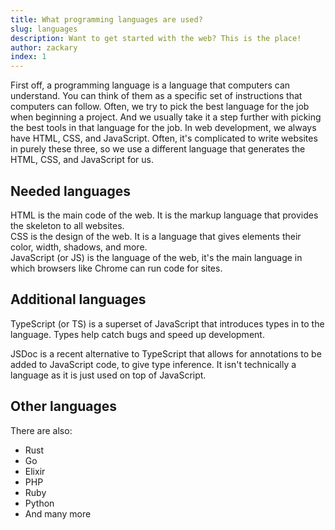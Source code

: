 ```yaml
---
title: What programming languages are used?
slug: languages
description: Want to get started with the web? This is the place!
author: zackary
index: 1
---
```



First off, a programming language is a language that computers can understand. You can think of them as a specific set of instructions that computers can follow. Often, we try to pick the best language for the job when beginning a project. And we usually take it a step further with picking the best tools in that language for the job. In web development, we always have HTML, CSS, and JavaScript. Often, it's complicated to write websites in purely these three, so we use a different language that generates the HTML, CSS, and JavaScript for us.

## Needed languages

<div class="flex gap-2">
    <Icon
        src="HTML"
        class="mt-2"
    />
    <span class="text-xl font-bold text-html">HTML</span> is the main code of the
    web. It is the markup language that provides the skeleton to all websites.
</div>

<div class="flex gap-2">
    <Icon
        src="CSS"
        class="mt-2"
    />
    <span class="text-xl font-bold text-css">CSS</span> is the design of the web.
    It is a language that gives elements their color, width, shadows, and more.
</div>

<div class="flex gap-2">
    <Icon
        src="JavaScript"
        class="mt-2"
    />
    <span class="text-xl font-bold text-js">JavaScript</span> (or JS) is the language
    of the web, it's the main language in which browsers like Chrome can run code
    for sites.
</div>

## Additional languages

<div class="flex gap-2">
    <Icon
        src="TypeScript"
        class="mt-2"
    />
    <span class="text-xl font-bold text-ts">TypeScript</span> (or TS) is a superset
    of JavaScript that introduces types in to the language. Types help catch bugs
    and speed up development.
</div>

<span class="text-xl font-bold text-jsdoc">JSDoc</span>
is a recent alternative to TypeScript that allows for annotations to be added to
JavaScript code, to give type inference. It isn't technically a language as it is
just used on top of JavaScript.

## Other languages

There are also:

-   Rust
-   Go
-   Elixir
-   PHP
-   Ruby
-   Python
-   And many more
